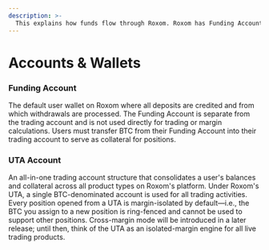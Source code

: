 ```yaml
---
description: >-
  This explains how funds flow through Roxom. Roxom has Funding Account where you deposit and withdraw BTC, and the Unified Trading Account (UTA) for executing trades, investing and more.
---
```


# Accounts & Wallets

### Funding Account

The default user wallet on Roxom where all deposits are credited and from which withdrawals are processed. The Funding Account is separate from the trading account and is not used directly for trading or margin calculations. Users must transfer BTC from their Funding Account into their trading account to serve as collateral for positions.

### UTA Account

An all-in-one trading account structure that consolidates a user's balances and collateral across all product types on Roxom's platform. Under Roxom's UTA, a single BTC-denominated account is used for all trading activities. Every position opened from a UTA is margin-isolated by default—i.e., the BTC you assign to a new position is ring-fenced and cannot be used to support other positions. Cross-margin mode will be introduced in a later release; until then, think of the UTA as an isolated-margin engine for all live trading products.
